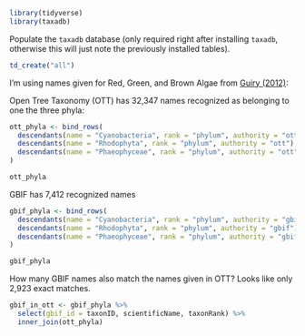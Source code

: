 
```r
library(tidyverse)
library(taxadb)
```




Populate the `taxadb` database (only required right after installing `taxadb`, otherwise this will just note the previously installed tables).

```r
td_create("all")
```



I'm using names given for Red, Green, and Brown Algae from [Guiry (2012)](https://doi.org/10.1111/j.1529-8817.2012.01222.x):

Open Tree Taxonomy (OTT) has 32,347 names recognized as belonging to one the three phyla:

```r
ott_phyla <- bind_rows(
  descendants(name = "Cyanobacteria", rank = "phylum", authority = "ott"),
  descendants(name = "Rhodophyta", rank = "phylum", authority = "ott"),
  descendants(name = "Phaeophyceae", rank = "phylum", authority = "ott")
)

ott_phyla
```


GBIF has 7,412 recognized names 

```r
gbif_phyla <- bind_rows(
  descendants(name = "Cyanobacteria", rank = "phylum", authority = "gbif"),
  descendants(name = "Rhodophyta", rank = "phylum", authority = "gbif"),
  descendants(name = "Phaeophyceae", rank = "phylum", authority = "gbif")
)

gbif_phyla
```


How many GBIF names also match the names given in OTT? Looks like only 2,923 exact matches.

```r
gbif_in_ott <- gbif_phyla %>% 
  select(gbif_id = taxonID, scientificName, taxonRank) %>%
  inner_join(ott_phyla)
```

